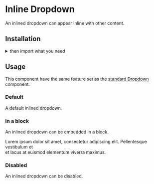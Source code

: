 
<Meta title="Components|Dropdown/inline" />

<Anchor storyId="components-dropdown-inline--default-story" />

<SemanticLink docPath="/modules/dropdown" />

# Inline Dropdown

An inlined dropdown can appear inline with other content.

## Installation

<PackageInstallation />

<details><summary >then import what you need</summary>

```javascript
    import { Dropdown } from "semantic-ui-react";
```
</details>

## Usage

<Warning>
    This component have the same feature set as the <a href="/?path=/docs/components-dropdown-standard--default-story">standard Dropdown</a> component.
</Warning>

### Default

A default inlined dropdown.

<Preview>
    <Story name="default">
        <Dropdown
            placeholder="select friend"
            inline
            options={[
                {
                    key: "Jenny Hess",
                    text: "Jenny Hess",
                    value: "Jenny Hess"
                },
                {
                    key: "Elliot Fu",
                    text: "Elliot Fu",
                    value: "Elliot Fu"
                }
            ]}
        />
    </Story>
</Preview>

### In a block

An inlined dropdown can be embedded in a block.

<Preview>
    <Story name="in a block">
        <div>Lorem ipsum dolor sit amet, consectetur adipiscing elit. Pellentesque vestibulum et<br /> et lacus at euismod <Dropdown
            placeholder="select friend"
            inline
            options={[
                {
                    key: "Jenny Hess",
                    text: "Jenny Hess",
                    value: "Jenny Hess"
                },
                {
                    key: "Elliot Fu",
                    text: "Elliot Fu",
                    value: "Elliot Fu"
                }
            ]}
        /> elementum viverra maximus.</div>
    </Story>
</Preview>

### Disabled

An inlined dropdown can be disabled.

<Preview>
    <Story name="disabled">
        <Dropdown
            placeholder="select friend"
            inline
            disabled
            options={[
                {
                    key: "Jenny Hess",
                    text: "Jenny Hess",
                    value: "Jenny Hess"
                },
                {
                    key: "Elliot Fu",
                    text: "Elliot Fu",
                    value: "Elliot Fu"
                }
            ]}
        />
    </Story>
</Preview>
